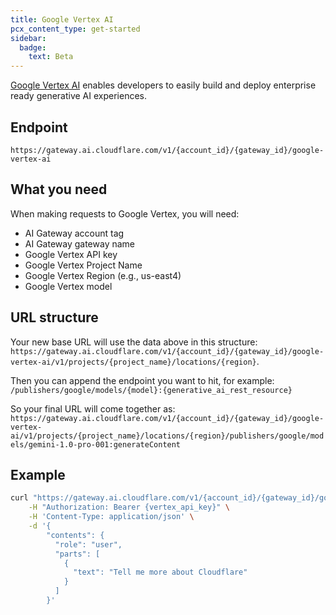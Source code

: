 ```yaml
---
title: Google Vertex AI
pcx_content_type: get-started
sidebar:
  badge:
    text: Beta
---
```


[Google Vertex AI](https://cloud.google.com/vertex-ai) enables developers to easily build and deploy enterprise ready generative AI experiences.

## Endpoint

`https://gateway.ai.cloudflare.com/v1/{account_id}/{gateway_id}/google-vertex-ai`

## What you need

When making requests to Google Vertex, you will need:

- AI Gateway account tag
- AI Gateway gateway name
- Google Vertex API key
- Google Vertex Project Name
- Google Vertex Region (e.g., us-east4)
- Google Vertex model

## URL structure

Your new base URL will use the data above in this structure: `https://gateway.ai.cloudflare.com/v1/{account_id}/{gateway_id}/google-vertex-ai/v1/projects/{project_name}/locations/{region}`.

Then you can append the endpoint you want to hit, for example: `/publishers/google/models/{model}:{generative_ai_rest_resource}`

So your final URL will come together as: `https://gateway.ai.cloudflare.com/v1/{account_id}/{gateway_id}/google-vertex-ai/v1/projects/{project_name}/locations/{region}/publishers/google/models/gemini-1.0-pro-001:generateContent`

## Example

```bash title="Example fetch request"
curl "https://gateway.ai.cloudflare.com/v1/{account_id}/{gateway_id}/google-vertex-ai/v1/projects/{project_name}/locations/{region}/publishers/google/models/gemini-1.0-pro-001:generateContent" \
    -H "Authorization: Bearer {vertex_api_key}" \
    -H 'Content-Type: application/json' \
    -d '{
        "contents": {
          "role": "user",
          "parts": [
            {
              "text": "Tell me more about Cloudflare"
            }
          ]
        }'

```
